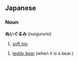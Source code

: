 ==Japanese==
===Noun===
'''ぬいぐるみ''' (nuigurumi)

# [[soft toy]]

# [[teddy bear]] (when it is a bear.)